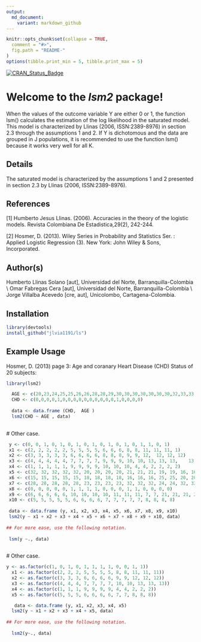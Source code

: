 ```yaml
---
output:
  md_document:
    variant: markdown_github
---
```


```r
knitr::opts_chunk$set(collapse = TRUE,
  comment = "#>",
  fig.path = "README-"
)
options(tibble.print_min = 5, tibble.print_max = 5)
```


[![CRAN\_Status\_Badge](http://www.r-pkg.org/badges/version/lsm)](https://cran.r-project.org/package=lsm)

Welcome to the *lsm2* package!
=================================


 When the values of the outcome variable Y are either 0 or 1, the function lsm() calculates the estimation of the log likelihood in the saturated model. This model is characterized by Llinas (2006, ISSN:2389-8976) in section 2.3 through the assumptions 1 and 2. If Y is dichotomous and the data are grouped in J populations, it is recommended to use the function lsm() because it works very well for all K.

Details
------

The saturated model is characterized by the assumptions 1 and 2 presented in section 2.3 by Llinas (2006, ISSN:2389-8976).


References
------

[1] Humberto Jesus Llinas. (2006). Accuracies in the theory of the logistic models. Revista Colombiana
De Estadistica,29(2), 242-244.

[2] Hosmer, D. (2013). Wiley Series in Probability and Statistics Ser. : Applied Logistic Regression (3).
New York: John Wiley &amp; Sons, Incorporated.


Author(s)
------
 Humberto Llinas Solano [aut], Universidad del Norte, Barranquilla-Colombia \\ Omar Fabregas Cera [aut], Universidad del Norte, Barranquilla-Colombia \\ Jorge Villalba Acevedo [cre, aut], Unicolombo, Cartagena-Colombia.

Installation
------------

``` r
library(devtools)
install_github("jlvia1191/ls")
```

Example Usage
-------------

 Hosmer, D. (2013) page 3: Age and coranary Heart Disease (CHD) Status of 20 subjects:

```r
library(lsm2)

  AGE <- c(20,23,24,25,25,26,26,28,28,29,30,30,30,30,30,30,30,32,33,33)
  CHD <- c(0,0,0,0,1,0,0,0,0,0,0,0,0,0,0,1,0,0,0,0)
  
  data <- data.frame (CHD,  AGE )
  lsm2(CHD ~ AGE , data)
 
```

 # Other case.

``` r
 
 y <- c(0, 0, 1, 0, 1, 0, 1, 0, 1, 0, 1, 0, 1, 0, 1, 1, 0, 1)
 x1	<- c(2, 2, 2, 2, 2, 5, 5, 5, 5, 6, 6, 6, 8, 8, 11, 11, 11, 1)
 x2	<- c(3, 3, 3, 3, 3, 6, 6, 6, 6, 8, 8, 8, 9, 9, 12,	12,	12,	12)
 x3	<- c(4, 4, 4, 4, 4, 7, 7, 7, 7, 9, 9, 9, 10, 10, 13, 13, 13,	13)
 x4	<- c(1, 1, 1, 1, 1, 9, 9, 9, 9, 10, 10, 10, 4, 4, 2, 2, 2, 2)
 x5	<- c(32, 32, 32, 32, 32, 20, 20, 20, 20, 21, 21, 21, 19, 19, 16, 16, 16, 16)
 x6	<- c(15, 15, 15, 15, 15, 18, 18, 18, 18, 16, 16, 16, 25, 25, 20, 20, 20, 20)
 x7	<- c(28, 28, 28, 28, 28, 23, 23, 23, 23, 32, 32, 32, 24, 24, 32, 32, 32, 32)
 x8	<- c(0, 0, 0, 0, 0, 1, 1, 1, 1, 0, 0, 0, 1, 1, 0, 0, 0, 0)
 x9	<- c(6, 6, 6, 6, 6, 10, 10, 10, 10, 11, 11, 11, 7, 7, 21, 21, 21, 21)
 x10 <- c(5, 5, 5, 5, 5, 6, 6, 6, 6, 7, 7, 7, 7, 7, 8, 8, 8, 8)
 
 data <- data.frame (y, x1, x2, x3, x4, x5, x6, x7, x8, x9, x10)
 lsm2(y ~ x1 + x2 + x3 + x4 + x5 + x6 + x7 + x8 + x9 + x10, data)
 
## For more ease, use the following notation.
 
 lsm(y ~., data)
 
```

 # Other case.

```r

y <- as.factor(c(1, 0, 1, 0, 1, 1, 1, 1, 0, 0, 1, 1))
  x1 <-	as.factor(c(2, 2, 2, 5, 5, 5, 5, 8, 8, 11, 11, 11))
  x2 <-	as.factor(c(3, 3, 3, 6, 6, 6, 6, 9, 9, 12, 12, 12))
  x3 <-	as.factor(c(4, 4, 4, 7, 7, 7, 7, 10, 10, 13, 13, 13))
  x4 <-	as.factor(c(1, 1, 1, 9, 9, 9, 9, 4, 4, 2, 2, 2))
  x5 <-	as.factor(c(5, 5, 5, 6, 6, 6, 6, 7, 7, 8, 8, 8))

   data <- data.frame (y, x1, x2, x3, x4, x5) 
  lsm2(y ~ x1 + x2 + x3 + x4 + x5, data)
  
## For more ease, use the following notation.
  
  lsm2(y~., data)
```

